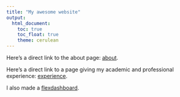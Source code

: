 ```yaml
---
title: "My awesome website"
output: 
  html_document:
    toc: true
    toc_float: true
    theme: cerulean
---
```

Here's a direct link to the about page: [about](about.html).

Here's a direct link to a page giving my academic and professional experience: [experience](experience.html).

I also made a [flexdashboard](flexdashboard.html).
